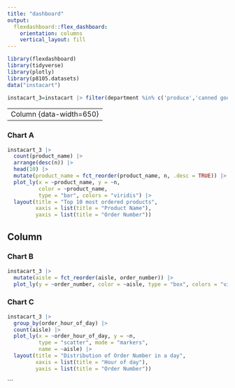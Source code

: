 ```yaml
---
title: "dashboard"
output: 
  flexdashboard::flex_dashboard:
    orientation: columns
    vertical_layout: fill
---
```


```r
library(flexdashboard)
library(tidyverse)
library(plotly)
library(p8105.datasets)
data("instacart")
	
instacart_3=instacart |> filter(department %in% c('produce','canned goods', 'beverages'))
```

---
Column {data-width=650}
-----------------------------------------------------------------------

### Chart A
```r

instacart_3 |> 
  count(product_name) |> 
  arrange(desc(n)) |> 
  head(10) |> 
  mutate(product_name = fct_reorder(product_name, n, .desc = TRUE)) |> 
  plot_ly(x = ~product_name, y = ~n, 
          color = ~product_name, 
          type = "bar", colors = "viridis") |> 
  layout(title = "Top 10 most ordered products",
         xaxis = list(title = "Product Name"),
         yaxis = list(title = "Order Number"))

```

Column {data-width=350}
-----------------------------------------------------------------------

### Chart B

```r
instacart_3 |> 
  mutate(aisle = fct_reorder(aisle, order_number)) |> 
  plot_ly(y = ~order_number, color = ~aisle, type = "box", colors = "viridis")

```
### Chart C

```r
instacart_3 |> 
  group_by(order_hour_of_day) |> 
  count(aisle) |> 
  plot_ly(x = ~order_hour_of_day, y = ~n, 
          type = "scatter", mode = "markers", 
          name = ~aisle) |> 
  layout(title = "Distribution of Order Number in a day",
         xaxis = list(title = "Hour of day"),
         yaxis = list(title = "Order Number"))
```

```

